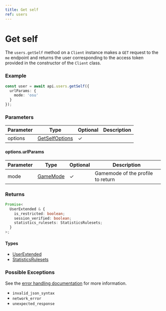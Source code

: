 ```yaml
---
title: Get self
ref: users
---
```


# Get self

The `users.getSelf` method on a `Client` instance makes a `GET` request to the `me` endpoint and returns the user corresponding to the access token provided in the constructor of the `Client` class.

### Example

```ts
const user = await api.users.getSelf({
  urlParams: {
    mode: 'osu'
  }
});
```

### Parameters

| Parameter | Type                                           | Optional | Description |
| --------- | ---------------------------------------------- | -------- | ----------- |
| options   | [GetSelfOptions](/references/get-self-options) | ✓        |             |

#### options.urlParams

| Parameter | Type                              | Optional | Description                       |
| --------- | --------------------------------- | -------- | --------------------------------- |
| mode      | [GameMode](/references/game-mode) | ✓        | Gamemode of the profile to return |

### Returns

```ts
Promise<
  UserExtended & {
    is_restricted: boolean;
    session_verified: boolean;
    statistics_rulesets: StatisticsRulesets;
  }
>;
```

#### Types

- [UserExtended](/references/user-extended)
- [StatisticsRulesets](/references/statistics-rulesets)

### Possible Exceptions

See the [error handling documentation](/extras/error-handling) for more information.

- `invalid_json_syntax`
- `network_error`
- `unexpected_response`
